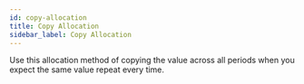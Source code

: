```yaml
---
id: copy-allocation
title: Copy Allocation
sidebar_label: Copy Allocation
---
```


Use this allocation method of copying the value across all periods when you expect the same value repeat every time.
<Vimeo
    video="https://player.vimeo.com/video/452093826"
    responsive={true}
/>





